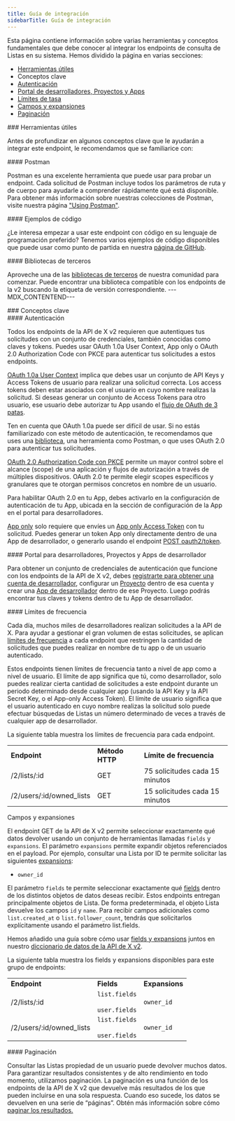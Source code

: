 ```yaml
---
title: Guía de integración
sidebarTitle: Guía de integración
---
```



Esta página contiene información sobre varias herramientas y conceptos fundamentales que debe conocer al integrar los endpoints de consulta de Listas en su sistema. Hemos dividido la página en varias secciones:

- [Herramientas útiles](#helpful)
- Conceptos clave
- [Autenticación](#authentication)
- [Portal de desarrolladores, Proyectos y Apps](#portal)
- [Límites de tasa](#limits)
- [Campos y expansiones](#fields)
- [Paginación](#pagination)

<div id="helpful-tools">
  ### Herramientas útiles
</div>

Antes de profundizar en algunos conceptos clave que le ayudarán a integrar este endpoint, le recomendamos que se familiarice con:

<div id="postman">
  #### Postman
</div>

Postman es una excelente herramienta que puede usar para probar un endpoint. Cada solicitud de Postman incluye todos los parámetros de ruta y de cuerpo para ayudarle a comprender rápidamente qué está disponible. Para obtener más información sobre nuestras colecciones de Postman, visite nuestra página ["Using Postman"](/es/tutorials/postman-getting-started). 

<div id="code-samples">
  #### Ejemplos de código
</div>

¿Le interesa empezar a usar este endpoint con código en su lenguaje de programación preferido? Tenemos varios ejemplos de código disponibles que puede usar como punto de partida en nuestra [página de GitHub](https://github.com/xdevplatform/Twitter-API-v2-sample-code).

<div id="third-party-libraries">
  #### Bibliotecas de terceros
</div>

Aproveche una de las [bibliotecas de terceros](/es/x-api/tools-and-libraries/overview) de nuestra comunidad para comenzar. Puede encontrar una biblioteca compatible con los endpoints de la v2 buscando la etiqueta de versión correspondiente.
\---MDX\_CONTENTEND---

<div id="key-concepts">
  ### Conceptos clave
</div>

<div id="authentication">
  #### Autenticación
</div>

Todos los endpoints de la API de X v2 requieren que autentiques tus solicitudes con un conjunto de credenciales, también conocidas como claves y tokens. Puedes usar OAuth 1.0a User Context, App only o OAuth 2.0 Authorization Code con PKCE para autenticar tus solicitudes a estos endpoints.

[OAuth 1.0a User Context](/es/resources/fundamentals/authentication#oauth-1-0a-user-context) implica que debes usar un conjunto de API Keys y Access Tokens de usuario para realizar una solicitud correcta. Los access tokens deben estar asociados con el usuario en cuyo nombre realizas la solicitud. Si deseas generar un conjunto de Access Tokens para otro usuario, ese usuario debe autorizar tu App usando el [flujo de OAuth de 3 patas](/es/resources/fundamentals/authentication#obtaining-access-tokens-using-3-legged-oauth-flow).

Ten en cuenta que OAuth 1.0a puede ser difícil de usar. Si no estás familiarizado con este método de autenticación, te recomendamos que uses una [biblioteca](/es/x-api/tools-and-libraries/overview), una herramienta como Postman, o que uses OAuth 2.0 para autenticar tus solicitudes.

[OAuth 2.0 Authorization Code con PKCE](/es/resources/fundamentals/authentication#oauth-2-0-authorization-code-flow-with-pkce-2) permite un mayor control sobre el alcance (scope) de una aplicación y flujos de autorización a través de múltiples dispositivos. OAuth 2.0 te permite elegir scopes específicos y granulares que te otorgan permisos concretos en nombre de un usuario.

Para habilitar OAuth 2.0 en tu App, debes activarlo en la configuración de autenticación de tu App, ubicada en la sección de configuración de la App en el portal para desarrolladores.

[App only](/es/resources/fundamentals/authentication#bearer-token-also-known-as-app-only) solo requiere que envíes un [App only Access Token](/es/resources/fundamentals/authentication#app-only-authentication-and-oauth-2-0-bearer-token) con tu solicitud. Puedes generar un token App only directamente dentro de una App de desarrollador, o generarlo usando el endpoint [POST oauth2/token](/es/resources/fundamentals/authentication#post-oauth2-token).

<div id="developer-portal-projects-and-developer-apps">
  #### Portal para desarrolladores, Proyectos y Apps de desarrollador
</div>

Para obtener un conjunto de credenciales de autenticación que funcione con los endpoints de la API de X v2, debes [registrarte para obtener una cuenta de desarrollador](https://developer.x.com/en/portal/petition/essential/basic-info), configurar un [Proyecto](/es/resources/fundamentals/projects) dentro de esa cuenta y crear una [App de desarrollador](/es/resources/fundamentals/developer-apps) dentro de ese Proyecto. Luego podrás encontrar tus claves y tokens dentro de tu App de desarrollador.
 

<div id="rate-limits">
  #### Límites de frecuencia
</div>

Cada día, muchos miles de desarrolladores realizan solicitudes a la API de X. Para ayudar a gestionar el gran volumen de estas solicitudes, se aplican [límites de frecuencia](/es/x-api/fundamentals/rate-limits) a cada endpoint que restringen la cantidad de solicitudes que puedes realizar en nombre de tu app o de un usuario autenticado.

Estos endpoints tienen límites de frecuencia tanto a nivel de app como a nivel de usuario. El límite de app significa que tú, como desarrollador, solo puedes realizar cierta cantidad de solicitudes a este endpoint durante un periodo determinado desde cualquier app (usando la API Key y la API Secret Key, o el App-only Access Token). El límite de usuario significa que el usuario autenticado en cuyo nombre realizas la solicitud solo puede efectuar búsquedas de Listas un número determinado de veces a través de cualquier app de desarrollador.

La siguiente tabla muestra los límites de frecuencia para cada endpoint.

|     |     |     |
| :--- | :--- | :--- |
| **Endpoint** | **Método HTTP** | **Límite de frecuencia** |
| /2/lists/:id | GET | 75 solicitudes cada 15 minutos |
| /2/users/:id/owned\_lists | GET | 15 solicitudes cada 15 minutos |

Campos y expansiones

El endpoint GET de la API de X v2 permite seleccionar exactamente qué datos devolver usando un conjunto de herramientas llamadas `fields` y `expansions`. El parámetro `expansions` permite expandir objetos referenciados en el payload. Por ejemplo, consultar una Lista por ID te permite solicitar las siguientes [expansions](/es/x-api/fundamentals/expansions):

- `owner_id`

El parámetro `fields` te permite seleccionar exactamente qué [fields](/es/x-api/fundamentals/fields) dentro de los distintos objetos de datos deseas recibir. Estos endpoints entregan principalmente objetos de Lista. De forma predeterminada, el objeto Lista devuelve los campos `id` y `name`. Para recibir campos adicionales como `list.created_at` o `list.follower_count`, tendrás que solicitarlos explícitamente usando el parámetro list.fields.

Hemos añadido una guía sobre cómo usar [fields y expansions](/es/x-api/fundamentals/data-dictionary#how-to-use-fields-and-expansions) juntos en nuestro [diccionario de datos de la API de X v2](/es/x-api/fundamentals/data-dictionary).

La siguiente tabla muestra los fields y expansions disponibles para este grupo de endpoints:

|     |     |     |
| :--- | :--- | :--- |
| **Endpoint** | **Fields** | **Expansions** |
| /2/lists/:id | `list.fields`<br /><br />`user.fields` | `owner_id` |
| /2/users/:id/owned\_lists | `list.fields`<br /><br />`user.fields` | `owner_id` |

<div id="pagination">
  #### Paginación
</div>

Consultar las Listas propiedad de un usuario puede devolver muchos datos. Para garantizar resultados consistentes y de alto rendimiento en todo momento, utilizamos paginación. La paginación es una función de los endpoints de la API de X v2 que devuelve más resultados de los que pueden incluirse en una sola respuesta. Cuando eso sucede, los datos se devuelven en una serie de “páginas”. Obtén más información sobre cómo [paginar los resultados.](/es/x-api/fundamentals/pagination)